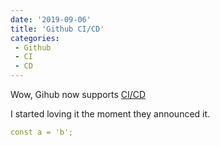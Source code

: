 ```yaml
---
date: '2019-09-06'
title: 'Github CI/CD'
categories:
 - Github
 - CI
 - CD
---
```


Wow, Gihub now supports [CI/CD](https://github.blog/2019-08-08-github-actions-now-supports-ci-cd/)

I started loving it the moment they announced it.

```yaml
const a = 'b';
```
